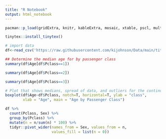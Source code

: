 ```yaml
---
title: "R Notebook"
output: html_notebook
---
```


```r
pacman::p_load(gridExtra, knitr, kableExtra, mosaic, xtable, pscl, multcomp, pander, MASS, tidyverse, lmtest, readr)

tinytex::install_tinytex() 
```


```r
# import data
df<-read_csv('https://raw.githubusercontent.com/kijohnson/Data/main/titanic.csv')
```

```r
## Determine the median age for by passenger class 
summary(df$Age[df$Pclass==1])

summary(df$Age[df$Pclass==2])

summary(df$Age[df$Pclass==3])
```


```r
# Plot that shows medians, spread of data, and outliers for the continuous variable age according to passenger class
boxplot(df$Age~df$Pclass, notch=T, horizontal=T, ylab = "class",
        xlab = "Age", main = "Age by Passenger Class")
```

```r
df %>%
  count(Pclass, Sex) %>%
  group_by(Pclass) %>%
  mutate(n = n/sum(n) * 100) %>%
  tidyr::pivot_wider(names_from = Sex, values_from = n, 
                     values_fill = list(n = 0))
```

